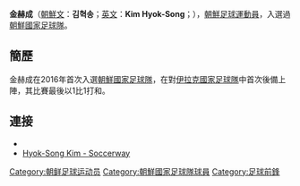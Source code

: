 {{Infobox football biography
| playername          = 金赫成<br>김혁송
| image               = 
| fullname            = 金赫成<br>김혁송
| dateofbirth         = {{Birth date and age|1989|6|1}}
| cityofbirth         = 
| countryofbirth      = [[朝鲜|朝鲜]]
| height              = {{height|m=1.70}}
| position            =  [[前鋒_(足球)|前鋒]] 
| currentclub         = 
| clubnumber          =
| years1 = 
| clubs1 = 
| caps1 = 
| goals1 = 
| nationalyears1 = 2016 -
| nationalteam1 = [[朝鲜国家足球队|朝鲜国家足球队]] 
| nationalcaps1 =3
| nationalgoals1 =0

| pcupdate = 2016.11.5
}}

'''金赫成'''（[[朝鮮文|朝鮮文]]：'''김혁송'''；[[英文|英文]]：'''Kim Hyok-Song'''；{{bd|1989年|6月1日}}），[[朝鮮|朝鮮]][[足球|足球]][[運動員|運動員]]，入選過[[朝鮮國家足球隊|朝鮮國家足球隊]]。

==簡歷==

金赫成在2016年首次入選[[朝鮮國家足球隊|朝鮮國家足球隊]]，在對[[伊拉克國家足球隊|伊拉克國家足球隊]]中首次後備上陣，其比賽最後以1比1打和。

==連接==
* {{NFT player|pid=64982}}
* [http://int.soccerway.com/players/hyok-song-kim/464779/ Hyok-Song Kim - Soccerway] {{Wayback|url=http://int.soccerway.com/players/hyok-song-kim/464779/ |date=20190701091855 }} {{en icon}}


{{DEFAULTSORT:Kim, Hyok-Song}}
[[Category:朝鲜足球运动员|Category:朝鲜足球运动员]]
[[Category:朝鮮國家足球隊球員|Category:朝鮮國家足球隊球員]]
[[Category:足球前鋒|Category:足球前鋒]]